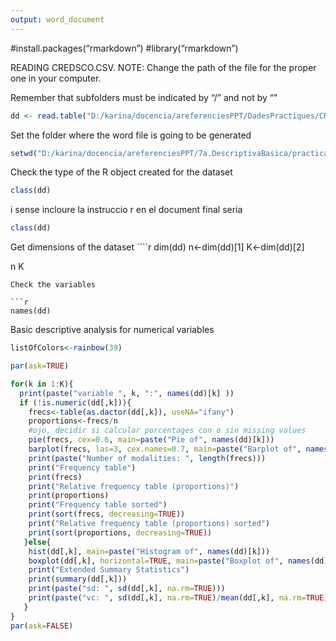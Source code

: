 ```yaml
---
output: word_document
---
```

#install.packages("rmarkdown")
#library("rmarkdown")

READING CREDSCO.CSV. NOTE: Change the path of the file for the proper one in your computer. 

Remember that subfolders must be indicated by "/" and not by "\"

```r
dd <- read.table("D:/karina/docencia/areferenciesPPT/DadesPractiques/CREDSCO/credsco.csv",header=T, sep=";", dec=",")
```

Set the folder where the word file is going to be generated
```r
setwd("D:/karina/docencia/areferenciesPPT/7a.DescriptivaBasica/practicaR/outputs/prova")
```  

Check the type of the R object created for the dataset

```r
class(dd)
```

i sense incloure la instruccio r en el document final seria 

```r
class(dd)
```

Get dimensions of the dataset
````r
dim(dd)
n<-dim(dd)[1]
K<-dim(dd)[2]

n
K
```
Check the variables 

```r
names(dd)
```


Basic descriptive analysis for numerical variables
```r
listOfColors<-rainbow(39)

par(ask=TRUE)

for(k in 1:K){
  print(paste("variable ", k, ":", names(dd)[k] ))
  if (!is.numeric(dd[,k])){ 
    frecs<-table(as.dactor(dd[,k]), useNA="ifany")
    proportions<-frecs/n
    #ojo, decidir si calcular porcentages con o sin missing values
    pie(frecs, cex=0.6, main=paste("Pie of", names(dd)[k]))
    barplot(frecs, las=3, cex.names=0.7, main=paste("Barplot of", names(dd)[k]), col=listOfColors)
    print(paste("Number of modalities: ", length(frecs)))
    print("Frequency table")
    print(frecs)
    print("Relative frequency table (proportions)")
    print(proportions)
    print("Frequency table sorted")
    print(sort(frecs, decreasing=TRUE))
    print("Relative frequency table (proportions) sorted")
    print(sort(proportions, decreasing=TRUE))
   }else{
    hist(dd[,k], main=paste("Histogram of", names(dd)[k]))
    boxplot(dd[,k], horizontal=TRUE, main=paste("Boxplot of", names(dd)[k]))
    print("Extended Summary Statistics")
    print(summary(dd[,k]))
    print(paste("sd: ", sd(dd[,k], na.rm=TRUE)))
    print(paste("vc: ", sd(dd[,k], na.rm=TRUE)/mean(dd[,k], na.rm=TRUE)))
   }
}
par(ask=FALSE)
```
